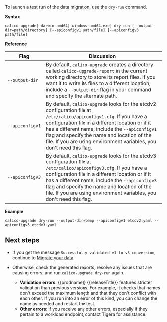 To launch a test run of the data migration, use the `dry-run` command.

**Syntax**

```
calico-upgrade[-darwin-amd64|-windows-amd64.exe] dry-run [--output-dir=path/directory] [--apiconfigv1 path/file] [--apiconfigv3 path/file]
```

**Reference**

| Flag                                        | Discussion                                                                                                                                                                                                                                                                                                                                       |
| ------------------------------------------- | ------------------------------------------------------------------------------------------------------------------------------------------------------------------------------------------------------------------------------------------------------------------------------------------------------------------------------------------------ |
| <code>&#8209;&#8209;output&#8209;dir</code> | By default, `calico-upgrade` creates a directory called `calico-upgrade-report` in the current working directory to store its report files. If you want it to write its files to a different location, include a `--output-dir` flag in your command and specify the alternate path.                                                             |
| <code>&#8209;&#8209;apiconfigv1</code>      | By default, `calico-upgrade` looks for the etcdv2 configuration file at `/etc/calico/apiconfigv1.cfg`. If you have a configuration file in a different location or if it has a different name, include the `--apiconfigv1` flag and specify the name and location of the file. If you are using environment variables, you don't need this flag. |
| <code>&#8209;&#8209;apiconfigv3</code>      | By default, `calico-upgrade` looks for the etcdv3 configuration file at `/etc/calico/apiconfigv3.cfg`. If you have a configuration file in a different location or if it has a different name, include the `--apiconfigv3` flag and specify the name and location of the file. If you are using environment variables, you don't need this flag. |

**Example**

```
calico-upgrade dry-run --output-dir=temp --apiconfigv1 etcdv2.yaml --apiconfigv3 etcdv3.yaml
```

## Next steps

- If you get the message `Successfully validated v1 to v3 conversion`, continue to
  [Migrate your data](/_includes/content/migrate).

- Otherwise, check the generated reports, resolve any issues that are causing
  errors, and run `calico-upgrade dry-run` again.
  - **Validation errors**: {{prodname}} {{releaseTitle}}
    features stricter validation than previous versions. For example, it checks that names
    don't exceed the maximum length and that they don't conflict with each other. If you run
    into an error of this kind, you can change the name as needed and restart the test.
  - **Other errors**: if you receive any other errors, especially if they pertain to a
    workload endpoint, contact Tigera for assistance.
